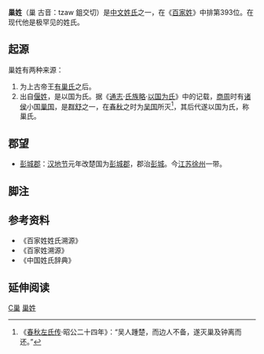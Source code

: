 {{姓氏
|姓氏=巢
|拼音=Cháo
|中国大陆=Chao
|台湾=
|香港=Chau
|澳门=
|新加坡=
|马来西亚=
|越南=Sào
|韩国=소
|反切=
|同音字=
|堂号=
|郡望=[[彭城郡|彭城郡]]
}}

'''巢姓'''（巢 古音：tzaw 鉏交切）是[[中文姓氏|中文姓氏]]之一，在《[[百家姓|百家姓]]》中排第393位。在现代他是极罕见的姓氏。

== 起源 ==
巢姓有两种来源：
#为上古帝王[[有巢氏|有巢氏]]之后。
#出自[[偃姓|偃姓]]，是以国为氏。据《[[通志|通志]]·[[氏族略|氏族略]]·[[以国为氏|以国为氏]]》中的记载，[[商朝|商]][[周|周]]时有[[诸侯|诸侯]]小国[[巢国|巢国]]，是[[群舒|群舒]]之一，在[[春秋|春秋]]之时为[[吴国|吴国]]所灭<ref>《[[春秋左氏传|春秋左氏传]]·昭公二十四年》：“吴人踵楚，而边人不备，遂灭巢及钟离而还。”</ref>，其后代遂以国为氏，称巢氏。

== 郡望 ==
*[[彭城郡|彭城郡]]：[[汉朝|汉]][[地节|地节]]元年改楚国为[[彭城郡|彭城郡]]，郡治[[彭城|彭城]]。今[[江苏|江苏]][[徐州|徐州]]一带。

==脚注==
<references group="注释"/>

== 参考资料 ==
{{Reflist|2}}
*《百家姓姓氏溯源》
*《百家姓溯源》
*《中国姓氏辞典》

== 延伸阅读 ==
{{Wikisource further reading}}

[[Category:罕見或停用漢姓|C巢]]
[[Category:巢姓|]]